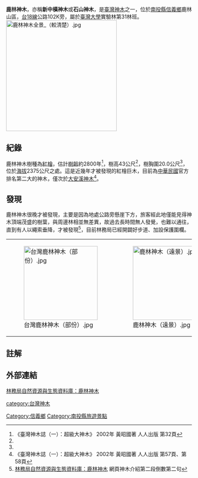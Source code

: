 '''鹿林神木'''，亦稱'''新中橫神木'''或'''石山神木'''，是[[臺灣|臺灣]][[神木|神木]]之一，位於[[南投縣|南投縣]][[信義鄉_(臺灣)|信義鄉]]鹿林山區，[[台18線|台18線]]公路102K旁，屬於[[臺灣大學|臺灣大學]]實驗林第31林班。
[[File:鹿林神木全景_（較清楚）.jpg|300px]]

==紀錄==
鹿林神木樹種為[[紅檜|紅檜]]，估計[[樹齡|樹齡]]約2800年<ref name="鹿林神木">《臺灣神木誌（一）：超級大神木》 2002年 黃昭國著 人人出版 第32頁</ref>，樹高43公尺<ref name="鹿林神木"/>，樹胸圍20.0公尺<ref name="鹿林神木"/>，位於[[海拔|海拔]]2375公尺之處。這是近幾年才被發現的紅檜巨木，目前為[[中華民國|中華民國]]官方排名第二大的神木，僅次於[[大安溪神木|大安溪神木]]<ref name="十大神木排名">《臺灣神木誌（一）：超級大神木》 2002年 黃昭國著 人人出版 第57頁、第58頁</ref>。

==發現==
鹿林神木很晚才被發現，主要是因為地處公路旁懸崖下方，旅客經此地僅能見得神木頂端茂盛的樹葉，與周邊林相並無差異，故過去長時間無人發覺，也難以通往， 直到有人以繩索垂降，才被發現<ref name="D1990">[http://ngis.zo.ntu.edu.tw/bigtree/detail.asp?bt_id=bt002 林務局自然資源與生態資料庫：鹿林神木] {{Wayback|url=http://ngis.zo.ntu.edu.tw/bigtree/detail.asp?bt_id=bt002 |date=20080216101709 }}網頁神木介紹第二段倒數第二句</ref>，目前林務局已經開闢好步道、加設保護圍欄。

{|
|[[File:台灣鹿林神木（部份）.jpg|200px]]
|[[File:鹿林神木（遠景）.jpg|200px]]
|}

==註解==
<div class="references-1column">
<references/>
</div>

==外部連結==
[https://web.archive.org/web/20080216101709/http://ngis.zo.ntu.edu.tw/bigtree/detail.asp?bt_id=bt002 林務局自然資源與生態資料庫：鹿林神木]

[[Category:信義鄉|Category:信義鄉]]
[[category:台灣神木|category:台灣神木]]
[[Category:南投縣旅遊景點|Category:南投縣旅遊景點]]